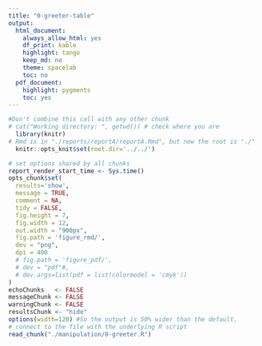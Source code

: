 ```yaml
---
title: "0-greeter-table"
output:
  html_document:
    always_allow_html: yes
    df_print: kable
    highlight: tango
    keep_md: no
    theme: spacelab
    toc: no
  pdf_document: 
    highlight: pygments
    toc: yes
---
```


<!-- These two chunks should be added in the beginning of every .Rmd that you want to source an .R script -->
<!--  The 1st mandatory chunck  -->
<!--  Set the working directory to the repository's base directory -->
```r
#Don't combine this call with any other chunk 
# cat("Working directory: ", getwd()) # check where you are
  library(knitr)
# Rmd is in "./reports/reportA/reportA.Rmd", but now the root is "./"
  knitr::opts_knit$set(root.dir='../../') 
```

<!--  The 2nd mandatory chunck  -->
<!-- Set the report-wide options, and point to the external code file. -->
```r
# set options shared by all chunks
report_render_start_time <- Sys.time()
opts_chunk$set(
  results='show', 
  message = TRUE,
  comment = NA, 
  tidy = FALSE,
  fig.height = 7, 
  fig.width = 12, 
  out.width = "900px",
  fig.path = 'figure_rmd/',     
  dev = "png",
  dpi = 400
  # fig.path = 'figure_pdf/',     
  # dev = "pdf"#,
  # dev.args=list(pdf = list(colormodel = 'cmyk'))
)
echoChunks   <- FALSE
messageChunk <- FALSE
warningChunk <- FALSE
resultsChunk <- "hide"
options(width=120) #So the output is 50% wider than the default.
# connect to the file with the underlying R script  
read_chunk("./manipulation/0-greeter.R") 
```

<!-- Load 'sourced' R files.  Suppress the output when loading packages. --> 
```r
```

<!-- Load the sources.  Suppress the output when loading sources. --> 
```r
```

<!-- Load any Global functions and variables declared in the R file.  Suppress the output. --> 
```r
```

<!-- Declare any global functions specific to a Rmd output.  Suppress the output. --> 
```r
```

<!-- Load the datasets.   -->
```r
```

<!-- Inspect the datasets.   -->
```r
```

<!-- Tweak the datasets.   -->
```r
```


```r
```


```r
```


```r
```


```r
```



